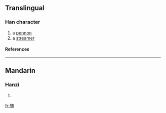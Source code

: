 ==Translingual==
===Han character===
{{Han char|rn=70|rad=方|as=05|sn=9|four=|canj=卜尸人中月 (YSOLB)}}
# a [[pennon]]
# a [[streamer]]
====References====
{{Han ref|kx=0482.050|dkj=13630|hdz=32176.040|uh=65BE|ud=26046}}

----
==Mandarin==
===Hanzi===
{{cmn-hanzi|pin=[[liú]] ([[liu2]]), [[pèi]] ([[pei4]])|wg=liu<sup>2</sup>, p'ei<sup>4</sup>}}
# {{defn|Mandarin}}

[[fr:斾]]
